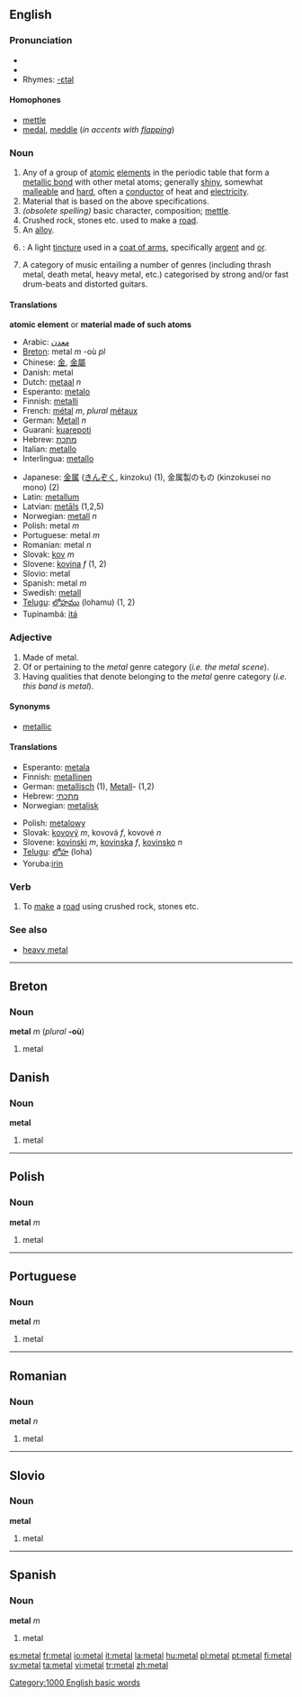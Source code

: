 {{wikipedia}}
{{see|métal}}
==English==

===Pronunciation===
*{{audio|en-us-metal.ogg|Audio (US)}}
*{{audio|en-uk-metal.ogg|Audio (UK)}}
*Rhymes: [[Rhymes:English:-ɛtəl|-ɛtəl]]

====Homophones====
*[[mettle]]
*[[medal]], [[meddle]] (''in accents with [[flapping]]'')

===Noun===
{{en-noun|s|-}}

# Any of a group of [[atom]]ic [[element]]s in the periodic table that form a [[metallic bond]] with other metal atoms; generally [[shiny]], somewhat [[malleable]] and [[hard]], often a [[conductor]] of heat and [[electricity]].
# Material that is based on the above specifications.
# ''(obsolete spelling)'' basic character, composition; [[mettle]].
# Crushed rock, stones etc. used to make a [[road]].
# An [[alloy]].
# {{tincture}}: A light [[tincture]] used in a [[coat of arms]], specifically [[argent]] and [[or]].
# A category of music entailing a number of genres (including thrash metal, death metal, heavy metal, etc.) categorised by strong and/or fast drum-beats and distorted guitars.

====Translations====
'''atomic element''' or '''material made of such atoms'''
{{top}}
*Arabic: [[معدن]]
*[[Breton]]: metal ''m'' -où ''pl''
*Chinese: [[金]], [[金屬]]
*Danish: metal
*Dutch: [[metaal]] ''n''
*Esperanto: [[metalo]]
*Finnish: [[metalli]]
*French: [[métal]] ''m'', ''plural'' [[métaux]]
*German: [[Metall]] ''n''
*Guarani: [[kuarepoti]]
*Hebrew: [[מתכת]]
*Italian: [[metallo]]
*Interlingua: [[metallo]]
{{mid}}
*Japanese: [[金属]] ([[きんぞく]], kinzoku) (1), 金属製のもの (kinzokusei no mono) (2)
*Latin: [[metallum]]
*Latvian: [[metāls]] {{m}} (1,2,5)
*Norwegian: [[metall]] ''n''
*Polish: metal ''m''
*Portuguese: metal ''m''
*Romanian: metal ''n''
*Slovak: [[kov]] ''m''
*Slovene: [[kovina]] ''f'' (1, 2)
*Slovio: metal
*Spanish: metal ''m''
*Swedish: [[metall]]
*[[Telugu]]: [[లోహము]] (lohamu) (1, 2)
*Tupinambá: [[itá]]
{{bottom}}

===Adjective===
{{en-adj|-}}

# Made of metal.
# Of or pertaining to the ''metal'' genre category (''i.e. the metal scene'').
# Having qualities that denote belonging to the ''metal'' genre category (''i.e. this band is metal'').

====Synonyms====
*[[metallic]]

====Translations====
{{top}}
*Esperanto: [[metala]]
*Finnish: [[metallinen]]
*German: [[metallisch]] (1), [[Metall]]- (1,2)
*Hebrew: [[מתכתי]]
*Norwegian: [[metalisk]]
{{mid}}
*Polish: [[metalowy]]
*Slovak: [[kovový]] ''m'', kovová ''f'', kovové ''n''
*Slovene: [[kovinski]] ''m'', [[kovinska]] ''f'', [[kovinsko]] ''n''
*[[Telugu]]: [[లోహ]] (loha)
*Yoruba:[[irin]]
{{bottom}}

===Verb===
{{en-verb|metal|l|ed}}

# To [[make]] a [[road]] using crushed rock, stones etc.

===See also===
*[[heavy metal]]

----

==Breton==
===Noun===
'''metal''' ''m'' (''plural'' '''-où''')

#metal

==Danish==
===Noun===
'''metal'''

#metal

----

==Polish==
===Noun===
'''metal''' ''m''

#metal

----
==Portuguese==
===Noun===
'''metal''' ''m''

#metal

----
==Romanian==
===Noun===
'''metal''' ''n''

#metal

----
==Slovio==
===Noun===
'''metal'''

#metal

----
==Spanish==
===Noun===
'''metal''' ''m''

#metal

[[Category:1000 English basic words]]

[[es:metal]]
[[fr:metal]]
[[io:metal]]
[[it:metal]]
[[la:metal]]
[[hu:metal]]
[[pl:metal]]
[[pt:metal]]
[[fi:metal]]
[[sv:metal]]
[[ta:metal]]
[[vi:metal]]
[[tr:metal]]
[[zh:metal]]